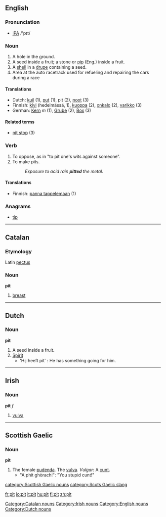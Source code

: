 ==English==

===Pronunciation===
* [[IPA]] /'pɪt/

===Noun===
{{en-noun-reg}}

# A hole in the ground.
# A seed inside a fruit; a stone or [[pip]] (Eng.) inside a fruit.
# A [[shell]] in a [[drupe]] containing a seed.
# Area at the auto racetrack used for refueling and repairing the cars during a race

====Translations====
*Dutch: [[kuil#Dutch|kuil]] (1), [[put#Dutch|put]] (1), pit (2), [[noot#Dutch|noot]] (3)
*Finnish: [[kivi]] (hedelmässä, 1), [[kuoppa]] (2), [[onkalo]] (2), [[varikko]] (3)
*German: [[Kern]] ''m'' (1), [[Grube]] {{f}} (2), [[Box]] {{f}} (3)

====Related terms====
* [[pit stop]] (3)

===Verb===
{{en-infl-reg-consonant|pit||t}}

# To oppose, as in "to pit one's wits against someone".
# To make pits. 
#:''Exposure to acid rain '''pitted''' the metal.''

====Translations====
*Finnish: [[panna tappelemaan]] (1)

===Anagrams===
*[[tip]]

----

==Catalan==
===Etymology===
Latin [[pectus]]
===Noun===
'''pit'''

# [[breast]]

[[Category:Catalan nouns]]

----

==Dutch==
===Noun===
'''pit'''

# A seed inside a fruit.
# [[Spirit]]
#* 'Hij heeft pit' : He has something going for him.

----

==Irish==
===Noun===
'''pit''' ''f''

# [[vulva]]

[[Category:Irish nouns]]

----

==Scottish Gaelic==

===Noun===
'''pit''' {{f}}

#The female [[pudenda]]. The [[vulva]]. ''Vulgar'': A [[cunt]].
#* "A phit ghòrach!": "You stupid cunt!"

[[Category:English nouns]]
[[Category:Dutch nouns]]
[[category:Scottish Gaelic nouns]]
[[category:Scots Gaelic slang]]

[[fr:pit]]
[[io:pit]]
[[it:pit]]
[[hu:pit]]
[[fi:pit]]
[[zh:pit]]
